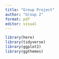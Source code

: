 ```yaml
---
title: "Group Project"
author: "Group 2"
format: pdf
editor: visual
---
```


```r
library(here)
library(tidyverse)
library(ggplot2)
library(ggthemes)
```